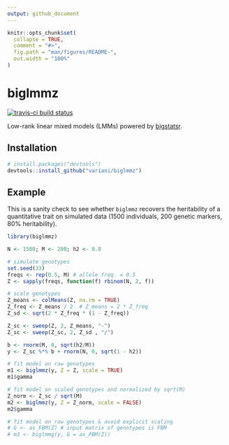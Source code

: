 ```yaml
---
output: github_document
---
```


<!-- README.md is generated from README.Rmd. Please edit that file -->

```r
knitr::opts_chunk$set(
  collapse = TRUE,
  comment = "#>",
  fig.path = "man/figures/README-",
  out.width = "100%"
)
```

# biglmmz

[![travis-ci build status](https://travis-ci.org/variani/biglmmz.svg?branch=master)](https://travis-ci.org/variani/biglmmz)

Low-rank linear mixed models (LMMs) powered by [bigstatsr](https://github.com/privefl/bigstatsr).

## Installation

``` r
# install.packages("devtools")
devtools::install_github("variani/biglmmz")
```

## Example

This is a sanity check to see whether
`biglmmz` recovers the heritability of a quantitative trait on simulated data
(1500 individuals, 200 genetic markers, 80% heritability).

```r
library(biglmmz)

N <- 1500; M <- 200; h2 <- 0.8

# simulate genotypes
set.seed(33)
freqs <- rep(0.5, M) # allele freq. = 0.5
Z <- sapply(freqs, function(f) rbinom(N, 2, f)) 

# scale genotypes
Z_means <- colMeans(Z, na.rm = TRUE)
Z_freq <- Z_means / 2  # Z_means = 2 * Z_freq
Z_sd <- sqrt(2 * Z_freq * (1 - Z_freq))

Z_sc <- sweep(Z, 2, Z_means, "-")
Z_sc <- sweep(Z_sc, 2, Z_sd , "/")

b <- rnorm(M, 0, sqrt(h2/M))
y <- Z_sc %*% b + rnorm(N, 0, sqrt(1 - h2))

# fit model on raw genotypes
m1 <- biglmmz(y, Z = Z, scale = TRUE)
m1$gamma

# fit model on scaled genotypes and normalized by sqrt(M)
Z_norm <- Z_sc / sqrt(M)
m2 <- biglmmz(y, Z = Z_norm, scale = FALSE)
m2$gamma

# fit model on raw genotypes & avoid explicit scaling
# G <- as_FBM(Z) # input matrix of genotypes is FBM
# m3 <- biglmmg(y, G = as_FBM(Z))
```

